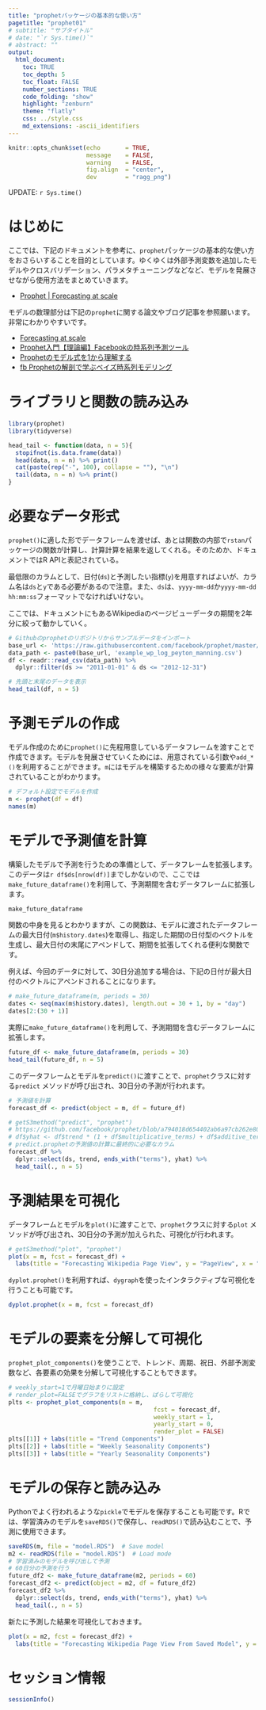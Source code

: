 ```yaml
---
title: "prophetパッケージの基本的な使い方"
pagetitle: "prophet01"
# subtitle: "サブタイトル"
# date: "`r Sys.time()`"
# abstract: ""
output:
  html_document:
    toc: TRUE
    toc_depth: 5
    toc_float: FALSE
    number_sections: TRUE
    code_folding: "show"
    highlight: "zenburn"
    theme: "flatly"
    css: ../style.css
    md_extensions: -ascii_identifiers
---
```


```r
knitr::opts_chunk$set(echo       = TRUE,
                      message    = FALSE,
                      warning    = FALSE,
                      fig.align  = "center",
                      dev        = "ragg_png")
```

<div class="update-right">
UPDATE: `r Sys.time()`
</div>

# はじめに

ここでは、下記のドキュメントを参考に、`prophet`パッケージの基本的な使い方をおさらいすることを目的としています。ゆくゆくは外部予測変数を追加したモデルやクロスバリデーション、パラメタチューニングなどなど、モデルを発展させながら使用方法をまとめていきます。

- [Prophet | Forecasting at scale](https://facebook.github.io/prophet/docs/quick_start.html#r-api)

モデルの数理部分は下記の`prophet`に関する論文やブログ記事を参照願います。非常にわかりやすいです。

- [Forecasting at scale](https://peerj.com/preprints/3190/)
- [Prophet入門【理論編】Facebookの時系列予測ツール](https://www.slideshare.net/hoxo_m/prophetfacebook)
- [Prophetのモデル式を1から理解する](https://devblog.thebase.in/entry/2019/12/20/110000_1)
- [fb Prophetの解剖で学ぶベイズ時系列モデリング](https://ill-identified.hatenablog.com/entry/2018/05/28/020224)

# ライブラリと関数の読み込み

```r
library(prophet)
library(tidyverse)

head_tail <- function(data, n = 5){
  stopifnot(is.data.frame(data))
  head(data, n = n) %>% print()
  cat(paste(rep("-", 100), collapse = ""), "\n")
  tail(data, n = n) %>% print()
}
```

# 必要なデータ形式

`prophet()`に適した形でデータフレームを渡せば、あとは関数の内部で`rstan`パッケージの関数が計算し、計算計算を結果を返してくれる。そのためか、ドキュメントではR APIと表記されている。

最低限のカラムとして、日付(`ds`)と予測したい指標(`y`)を用意すればよいが、カラム名は`ds`と`y`である必要があるので注意。また、`ds`は、`yyyy-mm-dd`か`yyyy-mm-dd hh:mm:ss`フォーマットでなければいけない。

ここでは、ドキュメントにもあるWikipediaのページビューデータの期間を2年分に絞って動かしていく。

```r
# Githubのprophetのリポジトリからサンプルデータをインポート
base_url <- 'https://raw.githubusercontent.com/facebook/prophet/master/examples/'
data_path <- paste0(base_url, 'example_wp_log_peyton_manning.csv')
df <- readr::read_csv(data_path) %>%
  dplyr::filter(ds >= "2011-01-01" & ds <= "2012-12-31")

# 先頭と末尾のデータを表示
head_tail(df, n = 5)
```

# 予測モデルの作成
モデル作成のために`prophet()`に先程用意しているデータフレームを渡すことで作成できます。モデルを発展させていくためには、用意されている引数や`add_*()`を利用することができます。`m`にはモデルを構築するための様々な要素が計算されていることがわかります。

```r
# デフォルト設定でモデルを作成
m <- prophet(df = df)
names(m)
```

# モデルで予測値を計算

構築したモデルで予測を行うための準備として、データフレームを拡張します。このデータは`r df$ds[nrow(df)]`までしかないので、ここでは`make_future_dataframe()`を利用して、予測期間を含むデータフレームに拡張します。

```r
make_future_dataframe
```

関数の中身を見るとわかりますが、この関数は、モデルに渡されたデータフレームの最大日付(`m$history.dates`)を取得し、指定した期間の日付型のベクトルを生成し、最大日付の末尾にアペンドして、期間を拡張してくれる便利な関数です。

例えば、今回のデータに対して、30日分追加する場合は、下記の日付が最大日付のベクトルにアペンドされることになります。

```r
# make_future_dataframe(m, periods = 30)
dates <- seq(max(m$history.dates), length.out = 30 + 1, by = "day")
dates[2:(30 + 1)]
```

実際に`make_future_dataframe()`を利用して、予測期間を含むデータフレームに拡張します。

```r
future_df <- make_future_dataframe(m, periods = 30)
head_tail(future_df, n = 5)
```

このデータフレームとモデルを`predict()`に渡すことで、`prophet`クラスに対する`predict` メソッドが呼び出され、30日分の予測が行われます。

```r
# 予測値を計算
forecast_df <- predict(object = m, df = future_df)

# getS3method("predict", "prophet")
# https://github.com/facebook/prophet/blob/a794018d654402ab6a97cb262e80d347db3485bd/R/R/prophet.R#L1303
# df$yhat <- df$trend * (1 + df$multiplicative_terms) + df$additive_term
# predict.prophetの予測値の計算に最終的に必要なカラム
forecast_df %>% 
  dplyr::select(ds, trend, ends_with("terms"), yhat) %>% 
  head_tail(., n = 5)
```

# 予測結果を可視化

データフレームとモデルを`plot()`に渡すことで、`prophet`クラスに対する`plot` メソッドが呼び出され、30日分の予測が加えられた、可視化が行われます。

```r
# getS3method("plot", "prophet")
plot(x = m, fcst = forecast_df) +
  labs(title = "Forecasting Wikipedia Page View", y = "PageView", x = "Date")
```

`dyplot.prophet()`を利用すれば、`dygraph`を使ったインタラクティブな可視化を行うことも可能です。

```r
dyplot.prophet(x = m, fcst = forecast_df)
```

# モデルの要素を分解して可視化

`prophet_plot_components()`を使うことで、トレンド、周期、祝日、外部予測変数など、各要素の効果を分解して可視化することもできます。

```r
# weekly_start=1で月曜日始まりに設定
# render_plot=FALSEでグラフをリストに格納し、ばらして可視化
plts <- prophet_plot_components(m = m,
                                         fcst = forecast_df, 
                                         weekly_start = 1,
                                         yearly_start = 0,
                                         render_plot = FALSE)
plts[[1]] + labs(title = "Trend Components")
plts[[2]] + labs(title = "Weekly Seasonality Components")
plts[[3]] + labs(title = "Yearly Seasonality Components")
```

# モデルの保存と読み込み

Pythonでよく行われるような`pickle`でモデルを保存することも可能です。Rでは、学習済みのモデルを`saveRDS()`で保存し、`readRDS()`で読み込むことで、予測に使用できます。

```r
saveRDS(m, file = "model.RDS")  # Save model
m2 <- readRDS(file = "model.RDS")  # Load mode
# 学習済みのモデルを呼び出して予測
# 60日分の予測を行う
future_df2 <- make_future_dataframe(m2, periods = 60)
forecast_df2 <- predict(object = m2, df = future_df2)
forecast_df2 %>% 
  dplyr::select(ds, trend, ends_with("terms"), yhat) %>% 
  head_tail(., n = 5)
``` 

新たに予測した結果を可視化しておきます。

```r
plot(x = m2, fcst = forecast_df2) +
  labs(title = "Forecasting Wikipedia Page View From Saved Model", y = "PageView", x = "Date")
```

# セッション情報

```r
sessionInfo()
```

